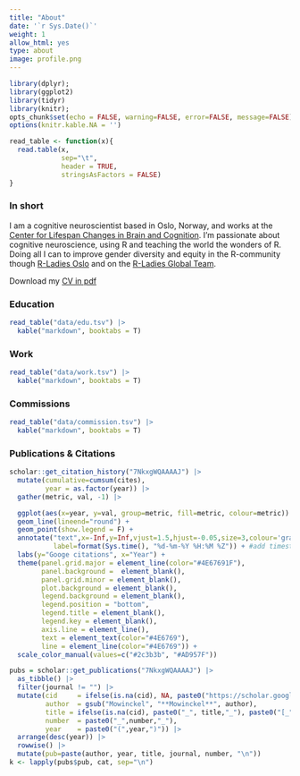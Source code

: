 ```yaml
---
title: "About"
date: '`r Sys.Date()`'
weight: 1
allow_html: yes
type: about
image: profile.png
---
```

 
```r
library(dplyr);
library(ggplot2)
library(tidyr)
library(knitr);
opts_chunk$set(echo = FALSE, warning=FALSE, error=FALSE, message=FALSE)
options(knitr.kable.NA = '')

read_table <- function(x){
  read.table(x, 
             sep="\t", 
             header = TRUE, 
             stringsAsFactors = FALSE)
}
```

### In short

I am a cognitive neuroscientist based in Oslo, Norway, and works at the [Center for Lifespan Changes in Brain and Cognition](www.oslobrains.no). I'm passionate about cognitive neuroscience, using R and teaching the world the wonders of R. Doing all I can to improve gender diversity and equity in the R-community though [R-Ladies Oslo](https://twitter.com/RLadies_Oslo) and on the [R-Ladies Global Team](https://rladies.org/about-us/team/). 

Download my [CV in pdf](/about/resume/am_mowinckel_cv.pdf)

<!--more-->

### Education  
```r
read_table("data/edu.tsv") |>  
  kable("markdown", booktabs = T)
```

### Work  
```r
read_table("data/work.tsv") |>  
  kable("markdown", booktabs = T)
```

### Commissions  
```r
read_table("data/commission.tsv") |>  
  kable("markdown", booktabs = T)
```

### Publications & Citations
```r
scholar::get_citation_history("7NkxgWQAAAAJ") |> 
  mutate(cumulative=cumsum(cites),
         year = as.factor(year)) |> 
  gather(metric, val, -1) |> 

  ggplot(aes(x=year, y=val, group=metric, fill=metric, colour=metric)) + 
  geom_line(lineend="round") + 
  geom_point(show.legend = F) +
  annotate("text",x=-Inf,y=Inf,vjust=1.5,hjust=-0.05,size=3,colour='gray',
           label=format(Sys.time(), "%d-%m-%Y %H:%M %Z")) + #add timestamp for the update
  labs(y="Googe citations", x="Year") +
  theme(panel.grid.major = element_line(color="#4E67691F"),
        panel.background =  element_blank(),
        panel.grid.minor = element_blank(),
        plot.background = element_blank(), 
        legend.background = element_blank(),
        legend.position = "bottom",
        legend.title = element_blank(),
        legend.key = element_blank(),
        axis.line = element_line(),
        text = element_text(color="#4E6769"),
        line = element_line(color="#4E6769")) +
  scale_color_manual(values=c("#2c3b3b", "#AD957F"))
```

```r
pubs = scholar::get_publications("7NkxgWQAAAAJ") |> 
  as_tibble() |> 
  filter(journal != "") |> 
  mutate(cid     = ifelse(is.na(cid), NA, paste0("https://scholar.google.no/scholar?oi=bibs&hl=en&cluster=", cid)), 
         author  = gsub("Mowinckel", "**Mowinckel**", author), 
         title = ifelse(is.na(cid), paste0("_", title,"_"), paste0("[_", title,"_](", cid, ")")), 
         number  = paste0("_",number,"_"),
         year    = paste0("(",year,")")) |> 
  arrange(desc(year)) |> 
  rowwise() |> 
  mutate(pub=paste(author, year, title, journal, number, "\n")) 
k <- lapply(pubs$pub, cat, sep="\n")

```


